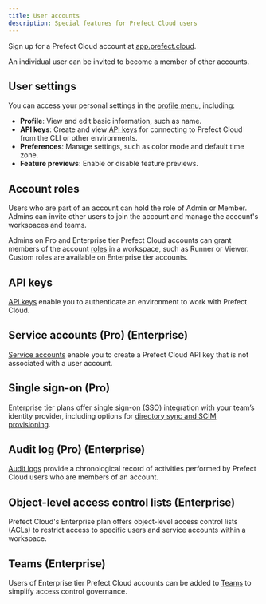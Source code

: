 ```yaml
---
title: User accounts
description: Special features for Prefect Cloud users
---
```


Sign up for a Prefect Cloud account at [app.prefect.cloud](https://app.prefect.cloud).

<Note>
An individual user can be invited to become a member of other accounts.
</Note>

## User settings

You can access your personal settings in the [profile menu](https://app.prefect.cloud/my/profile), including:

- **Profile**: View and edit basic information, such as name.
- **API keys**: Create and view [API keys](/3.0rc/manage/cloud/manage-users/api-keys/) 
for connecting to Prefect Cloud from the CLI or other environments.
- **Preferences**: Manage settings, such as color mode and default time zone.
- **Feature previews**: Enable or disable feature previews.

## Account roles

Users who are part of an account can hold the role of Admin or Member.
Admins can invite other users to join the account and manage the account's workspaces and teams.

Admins on Pro and Enterprise tier Prefect Cloud accounts can grant members of the account 
[roles](/3.0rc/manage/cloud/manage-users/manage-roles/) in a workspace, such as Runner or Viewer.
Custom roles are available on Enterprise tier accounts.

## API keys

[API keys](/3.0rc/manage/cloud/manage-users/api-keys/) enable you to authenticate an environment to work with Prefect Cloud.

## Service accounts (Pro) (Enterprise)

[Service accounts](/3.0rc/manage/cloud/manage-users/service-accounts/) enable you to create a 
Prefect Cloud API key that is not associated with a user account.

## Single sign-on (Pro)

Enterprise tier plans offer [single sign-on (SSO)](/3.0rc/manage/cloud/manage-users/configure-sso/) 
integration with your team’s identity provider, including options for 
[directory sync and SCIM provisioning](/3.0rc/manage/cloud/manage-users/configure-sso/#directory-sync).

## Audit log (Pro) (Enterprise)

[Audit logs](/3.0rc/manage/cloud/manage-users/audit-logs/) provide a chronological record of 
activities performed by Prefect Cloud users who are members of an account.

## Object-level access control lists (Enterprise)

Prefect Cloud's Enterprise plan offers object-level access control lists (ACLs) to 
restrict access to specific users and service accounts within a workspace.

## Teams (Enterprise)

Users of Enterprise tier Prefect Cloud accounts can be added to 
[Teams](/3.0rc/manage/cloud/manage-users/manage-teams/) to simplify access control governance.
